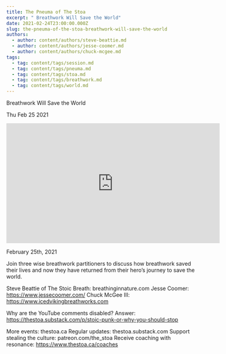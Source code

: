 ```yaml
---
title: The Pneuma of The Stoa
excerpt: " Breathwork Will Save the World"
date: 2021-02-24T23:00:00.000Z
slug: the-pneuma-of-the-stoa-breathwork-will-save-the-world
authors:
  - author: content/authors/steve-beattie.md
  - author: content/authors/jesse-coomer.md
  - author: content/authors/chuck-mcgee.md
tags:
  - tag: content/tags/session.md
  - tag: content/tags/pneuma.md
  - tag: content/tags/stoa.md
  - tag: content/tags/breathwork.md
  - tag: content/tags/world.md
---
```




 Breathwork Will Save the World

Thu Feb 25 2021

<iframe width="560" height="315" src="https://www.youtube.com/embed/G1U-j790_p8" title="The Pneuma of The Stoa: Breathwork Will Save the World w/ Steve Beattie, Jesse Coomer, & Chuck McGee" frameborder="0" allow="accelerometer; autoplay; clipboard-write; encrypted-media; gyroscope; picture-in-picture" allowfullscreen ></iframe>

February 25th, 2021

Join three wise breathwork partitioners to discuss how breathwork saved their lives and now they have returned from their hero’s journey to save the world. 

Steve Beattie of The Stoic Breath: breathinginnature.com
Jesse Coomer: https://www.jessecoomer.com/
Chuck McGee III: https://www.icedvikingbreathworks.com

Why are the YouTube comments disabled? Answer: https://thestoa.substack.com/p/stoic-punk-or-why-you-should-stop

More events: thestoa.ca
Regular updates: thestoa.substack.com
Support stealing the culture: patreon.com/the_stoa
Receive coaching with resonance: https://www.thestoa.ca/coaches


